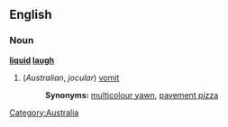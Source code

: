 ==English==

===Noun===
'''[[liquid]] [[laugh]]'''

# (''Australian'', ''jocular'') [[vomit]]
#:'''Synonyms:''' [[multicolour yawn]], [[pavement pizza]]

[[Category:Australia]]